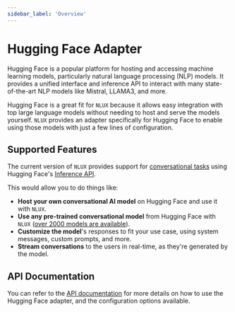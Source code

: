 ```yaml
---
sidebar_label: 'Overview'
---
```


# Hugging Face Adapter

Hugging Face is a popular platform for hosting and accessing machine learning models, particularly natural language
processing (NLP) models. It provides a unified interface and inference API to interact with many state-of-the-art NLP
models like Mistral, LLAMA3, and more.

Hugging Face is a great fit for `NLUX` because it allows easy integration with top large language models without needing
to host and serve the models yourself. `NLUX` provides an adapter specifically for Hugging Face to enable using those
models with just a few lines of configuration.

## Supported Features

The current version of `NLUX` provides support for [conversational tasks](https://huggingface.co/tasks/conversational)
using Hugging Face's [Inference API](https://huggingface.co/docs/api-inference/index).

This would allow you to do things like:

* **Host your own conversational AI model** on Hugging Face and use it with `NLUX`.
* **Use any pre-trained conversational model** from Hugging Face with
`NLUX` ([over 2000 models are available](https://huggingface.co/models?pipeline_tag=conversational)).
* **Customize the model**'s responses to fit your use case, using system messages, custom prompts, and more.
* **Stream conversations** to the users in real-time, as they're generated by the model.

## API Documentation

You can refer to the [API documentation](/reference/adapters/hugging-face) for more details on how to use the Hugging Face
adapter, and the configuration options available.
